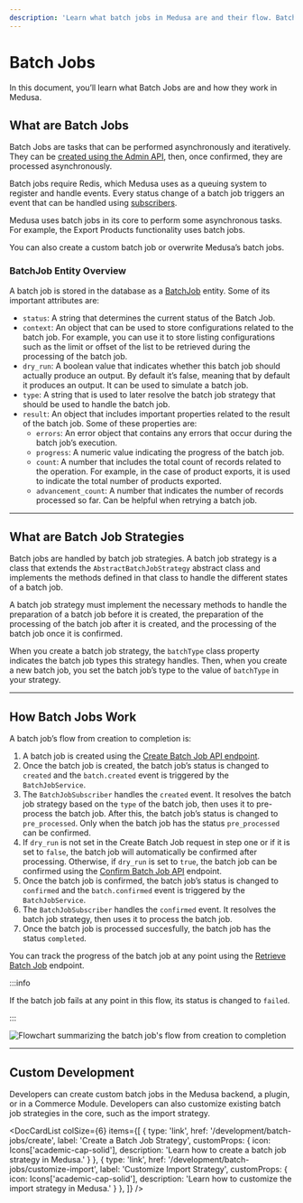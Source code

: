 ```yaml
---
description: 'Learn what batch jobs in Medusa are and their flow. Batch jobs are tasks that can be performed asynchronously and iteratively in Medusa.'
---
```



# Batch Jobs

In this document, you’ll learn what Batch Jobs are and how they work in Medusa.

## What are Batch Jobs

Batch Jobs are tasks that can be performed asynchronously and iteratively. They can be [created using the Admin API](/api/admin/#tag/Batch-Job/operation/PostBatchJobs), then, once confirmed, they are processed asynchronously.

Batch jobs require Redis, which Medusa uses as a queuing system to register and handle events. Every status change of a batch job triggers an event that can be handled using [subscribers](../events/subscribers.mdx).

Medusa uses batch jobs in its core to perform some asynchronous tasks. For example, the Export Products functionality uses batch jobs.

You can also create a custom batch job or overwrite Medusa’s batch jobs.

### BatchJob Entity Overview

A batch job is stored in the database as a [BatchJob](../../references/entities/classes/BatchJob) entity. Some of its important attributes are:

- `status`: A string that determines the current status of the Batch Job.
- `context`: An object that can be used to store configurations related to the batch job. For example, you can use it to store listing configurations such as the limit or offset of the list to be retrieved during the processing of the batch job.
- `dry_run`: A boolean value that indicates whether this batch job should actually produce an output. By default it’s false, meaning that by default it produces an output. It can be used to simulate a batch job.
- `type`: A string that is used to later resolve the batch job strategy that should be used to handle the batch job.
- `result`: An object that includes important properties related to the result of the batch job. Some of these properties are:
  - `errors`: An error object that contains any errors that occur during the batch job’s execution.
  - `progress`: A numeric value indicating the progress of the batch job.
  - `count`: A number that includes the total count of records related to the operation. For example, in the case of product exports, it is used to indicate the total number of products exported.
  - `advancement_count`: A number that indicates the number of records processed so far. Can be helpful when retrying a batch job.

---

## What are Batch Job Strategies

Batch jobs are handled by batch job strategies. A batch job strategy is a class that extends the `AbstractBatchJobStrategy` abstract class and implements the methods defined in that class to handle the different states of a batch job.

A batch job strategy must implement the necessary methods to handle the preparation of a batch job before it is created, the preparation of the processing of the batch job after it is created, and the processing of the batch job once it is confirmed.

When you create a batch job strategy, the `batchType` class property indicates the batch job types this strategy handles. Then, when you create a new batch job, you set the batch job’s type to the value of `batchType` in your strategy.

---

## How Batch Jobs Work

A batch job’s flow from creation to completion is:

1. A batch job is created using the [Create Batch Job API endpoint](/api/admin/#tag/Batch-Job/operation/PostBatchJobs).
2. Once the batch job is created, the batch job’s status is changed to `created` and the `batch.created` event is triggered by the `BatchJobService`.
3. The `BatchJobSubscriber` handles the `created` event. It resolves the batch job strategy based on the `type` of the batch job, then uses it to pre-process the batch job. After this, the batch job’s status is changed to `pre_processed`. Only when the batch job has the status `pre_processed` can be confirmed.
4. If `dry_run` is not set in the Create Batch Job request in step one or if it is set to `false`, the batch job will automatically be confirmed after processing. Otherwise, if `dry_run` is set to `true`, the batch job can be confirmed using the [Confirm Batch Job API](/api/admin/#tag/Batch-Job/operation/PostBatchJobsBatchJobConfirmProcessing) endpoint.
5. Once the batch job is confirmed, the batch job’s status is changed to `confirmed` and the `batch.confirmed` event is triggered by the `BatchJobService`.
6. The `BatchJobSubscriber` handles the `confirmed` event. It resolves the batch job strategy, then uses it to process the batch job. 
7. Once the batch job is processed succesfully, the batch job has the status `completed`.

You can track the progress of the batch job at any point using the [Retrieve Batch Job](/api/admin/#tag/Batch-Job/operation/GetBatchJobsBatchJob) endpoint.

:::info

If the batch job fails at any point in this flow, its status is changed to `failed`.

:::

![Flowchart summarizing the batch job's flow from creation to completion](https://res.cloudinary.com/dza7lstvk/image/upload/v1668001632/Medusa%20Docs/Diagrams/Qja0kAz_ns4vm8.png)

---

## Custom Development

Developers can create custom batch jobs in the Medusa backend, a plugin, or in a Commerce Module. Developers can also customize existing batch job strategies in the core, such as the import strategy.

<DocCardList colSize={6} items={[
  {
    type: 'link',
    href: '/development/batch-jobs/create',
    label: 'Create a Batch Job Strategy',
    customProps: {
      icon: Icons['academic-cap-solid'],
      description: 'Learn how to create a batch job strategy in Medusa.'
    }
  },
  {
    type: 'link',
    href: '/development/batch-jobs/customize-import',
    label: 'Customize Import Strategy',
    customProps: {
      icon: Icons['academic-cap-solid'],
      description: 'Learn how to customize the import strategy in Medusa.'
    }
  },
]} />